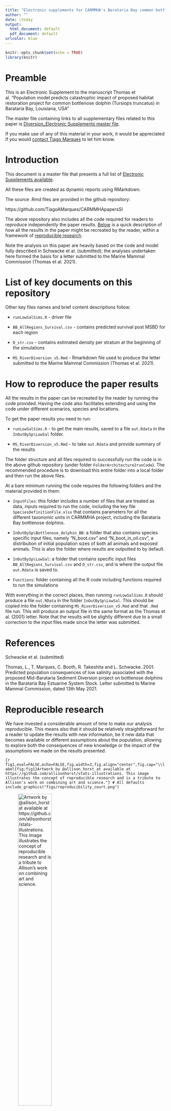 ```yaml
---
title: "Electronic supplements for CARMMHA's Barataria Bay common bottlenose dolphin diversion effect paper"
author: ""
date: \today
output:
  html_document: default
  pdf_document: default
urlcolor: blue
---
```


```r
knitr::opts_chunk$set(echo = TRUE)
library(knitr)
```

# Preamble

This is an Electronic Supplement to the manuscript Thomas et al.  "Population model predicts catastrophic impact of proposed habitat restoration project for common bottlenose dolphin (Tursiops truncatus) in Barataria Bay, Louisiana, USA"

The master file containing links to all supplementary files related to this paper is [Diversion_Electronic Supplements master file](Diversion_ElectronicSupplements.html).

If you make use of any of this material in your work, it would be appreciated if you would [contact Tiago
Marques](mailto:tiago.marques@st-andrews.ac.uk) to let him know.


# Introduction

This document is a master file that presents a full list of [Electronic Supplements available](#list-of-key-documents-on-this-repository). 

All these files are created as dynamic reports using RMarkdown. 

The source .Rmd files are provided in the github repository:

https://github.com/TiagoAMarques/CARMMHApapersSI

The above repository also includes all the code required for readers to reproduce independently the paper results. [Below](#how-to-reproduce-the-paper-results) is a quick description of how all the results in the paper might be recreated by the reader, within a framework of [reproducible research](#reproducible-research).

Note the analysis on this paper are heavily based on the code and model fully described in Schwacke et al. (submitted); the analyses undertaken here formed the basis for a letter submitted to the Marine Mammal Commission (Thomas et al. 2021).

# List of key documents on this repository

Other key files names and brief content descriptions follow:

* `runLowSalSims.R` - driver file

* `BB_AllRegions_Survival.csv` - contains predicted survival post MSBD for each region

* `D_str.csv` - contains estimated density per stratum at the beginning of the simulations

* `MS_RiverDiversion_v5.Rmd` - Rmarkdown file used to produce the letter submitted to the Marine Mammal Commission (Thomas et al. 2021).

# How to reproduce the paper results

All the results in the paper can be recreated by the reader by running the code provided. Having the code also facilitates extending and using the code under different scenarios, species and locations.

To get the paper results you need to run:

* `runLowSalSims.R` - to get the main results, saved to a file `out.Rdata` in the `InOutBySp\LowSal` folder.

* `MS_RiverDiversion_v5.Rmd` - to take `out.Rdata` and provide summary of the results

The folder structure and all files required to successfully run the code is in the above github repository (under folder `FolderArchitecture2runCode`). The recommended procedure is to download this entire folder into a local folder and then run the above files.

At a bare minimum running the code requires the following folders and the material provided in them:

* `InputFiles`: this folder includes a number of files that are treated as data, inputs required to run the code, including the key file `SpeciesDefinitionFile.xlsx` that contains parameters for all the different taxonomic units in CARMMHA project, including the Barataria Bay bottlenose dolphins.

* `InOutBySp\Bottlenose_dolphin_BB`:  a folder that also contains species specific input files, namely "N_boot.csv" and "N_boot_in_oil.csv", a distribution of initial population sizes of both all animals and exposed animals. This is also the folder where results are outputted to by default.

* `InOutBySp\LowSal`: a folder that contains specific input files `BB_AllRegions_Survival.csv` and `D_str.csv`, and is where the output file `out.Rdata` is saved to.

* `Functions`: folder containing all the R code including functions required to run the simulations

With everything in the correct places, then running `runLowSalSims.R` should produce a file `out.RData` in the folder `InOutBySp\LowSal`.  This should be copied into the folder containing `MS_RiverDiversion_v5.Rmd` and that `.Rmd` file run.  This will produce an output file in the same format as the Thomas et al. (2001) letter.  Note that the results will be slightly different due to a small correction to the input files made since the letter was submitted.

# References

Schwacke et al. (submitted)

Thomas, L., T. Marques, C. Booth, R. Takeshita and L. Schwacke. 2001.  Predicted population consequences of low salinity associated with the proposed Mid-Barataria Sediment Diversion project on bottlenose dolphins in the Barataria Bay Estuarine System Stock.  Letter submitted to Marine Mammal Commission, dated 13th May 2021.

# Reproducible research

We have invested a considerable amount of time to make our analysis reproducible. This means also that it should be relatively straightforward for a reader to update the results with new information, be it new data that becomes available or different assumptions about the population, allowing to explore both the consequences of new knowledge or the impact of the assumptions we made on the results presented.

```{r fig1,eval=FALSE,echo=FALSE,fig.width=3,fig.align="center",fig.cap="\\label{fig:fig1}Artwork by @allison_horst at available at https://github.com/allisonhorst/stats-illustrations. This image illustrates the concept of reproducible research and is a tribute to Allison's work on combining art and science."}
# All defaults
include_graphics("figs/reproducibility_court.png")
```

![Artwork by @allison_horst at available at https://github.com/allisonhorst/stats-illustrations. This image illustrates the concept of reproducible research and is a tribute to Allison's work on combining art and science.](figs/reproducibility_court.png){width=50%}
